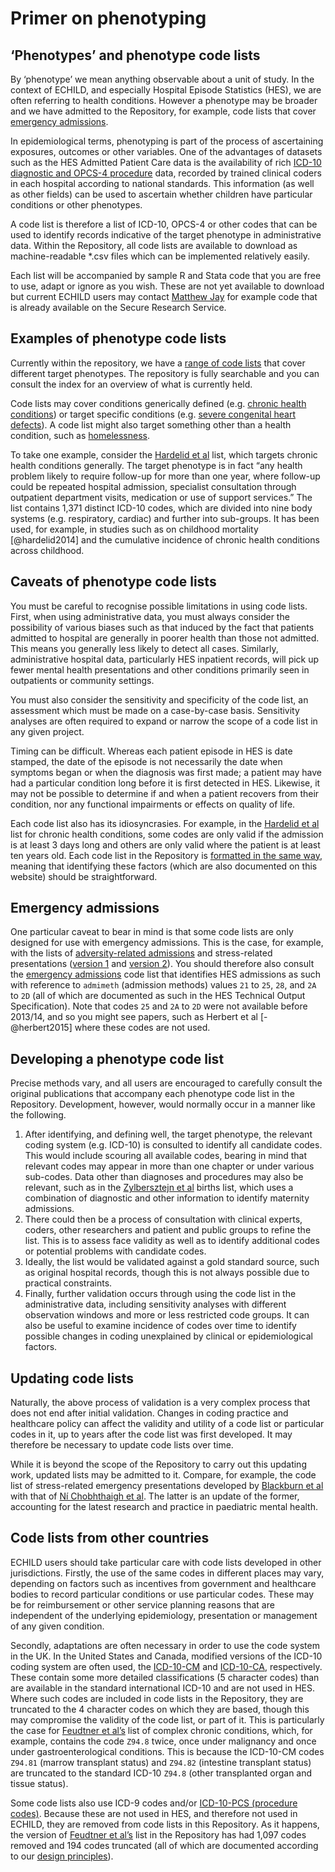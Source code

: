 # Primer on phenotyping {.unnumbered}

## 'Phenotypes' and phenotype code lists

By 'phenotype' we mean anything observable about a unit of study. In the context of ECHILD, and especially Hospital Episode Statistics (HES), we are often referring to health conditions. However a phenotype may be broader and we have admitted to the Repository, for example, code lists that cover [emergency admissions](emergency_admissions_v1.qmd).

In epidemiological terms, phenotyping is part of the process of ascertaining exposures, outcomes or other variables. One of the advantages of datasets such as the HES Admitted Patient Care data is the availability of rich [ICD-10 diagnostic and OPCS-4 procedure](https://classbrowser.nhs.uk/){target="_blank"} data, recorded by trained clinical coders in each hospital according to national standards. This information (as well as other fields) can be used to ascertain whether children have particular conditions or other phenotypes.

A code list is therefore a list of ICD-10, OPCS-4 or other codes that can be used to identify records indicative of the target phenotype in administrative data. Within the Repository, all code lists are available to download as machine-readable *.csv files which can be implemented relatively easily.

Each list will be accompanied by sample R and Stata code that you are free to use, adapt or ignore as you wish. These are not yet available to download but current ECHILD users may contact [Matthew Jay](mailto:matthew.jay@ucl.ac.uk) for example code that is already available on the Secure Research Service.

## Examples of phenotype code lists

Currently within the repository, we have a [range of code lists](code_list_index.qmd) that cover different target phenotypes. The repository is fully searchable and you can consult the index for an overview of what is currently held.

Code lists may cover conditions generically defined (e.g. [chronic health conditions](chc_hardelid_v1.qmd)) or target specific conditions (e.g. [severe congenital heart defects](sevchd_gimeno_v1.qmd)). A code list might also target something other than a health condition, such as [homelessness](	homeless_luchenski_v1.qmd).

To take one example, consider the [Hardelid et al](chc_hardelid_v1.qmd) list, which targets chronic health conditions generally. The target phenotype is in fact "any health problem likely to require follow-up for more than one year, where follow-up could be repeated hospital admission, specialist consultation through outpatient department visits, medication or use of support services." The list contains 1,371 distinct ICD-10 codes, which are divided into nine body systems (e.g. respiratory, cardiac) and further into sub-groups. It has been used, for example, in studies such as on childhood mortality [@hardelid2014] and the cumulative incidence of chronic health conditions across childhood.

## Caveats of phenotype code lists

You must be careful to recognise possible limitations in using code lists. First, when using administrative data, you must always consider the possibility of various biases such as that induced by the fact that patients admitted to hospital are generally in poorer health than those not admitted. This means you generally less likely to detect all cases. Similarly, administrative hospital data, particularly HES inpatient records, will pick up fewer mental health presentations and other conditions primarily seen in outpatients or community settings.

You must also consider the sensitivity and specificity of the code list, an assessment which must be made on a case-by-case basis. Sensitivity analyses are often required to expand or narrow the scope of a code list in any given project.

Timing can be difficult. Whereas each patient episode in HES is date stamped, the date of the episode is not necessarily the date when symptoms began or when the diagnosis was first made; a patient may have had a particular condition long before it is first detected in HES. Likewise, it may not be possible to determine if and when a patient recovers from their condition, nor any functional impairments or effects on quality of life.

Each code list also has its idiosyncrasies. For example, in the [Hardelid et al](chc_hardelid_v1.qmd) list for chronic health conditions, some codes are only valid if the admission is at least 3 days long and others are only valid where the patient is at least ten years old. Each code list in the Repository is [formatted in the same way](principles.qmd), meaning that identifying these factors (which are also documented on this website) should be straightforward.

## Emergency admissions

One particular caveat to bear in mind is that some code lists are only designed for use with emergency admissions. This is the case, for example, with the lists of [adversity-related admissions](ari_herbert_v1.qmd) and stress-related presentations ([version 1](srp_blackburn_v1.qmd) and [version 2](srp_nichobhthaigh_v2.qmd)). You should therefore also consult the [emergency admissions](emergency_admissions_v1.qmd) code list that identifies HES admissions as such with reference to `admimeth` (admission methods) values `21` to `25`, `28`, and `2A` to `2D` (all of which are documented as such in the HES Technical Output Specification). Note that codes `25` and `2A` to `2D` were not available before 2013/14, and so you might see papers, such as Herbert et al [-@herbert2015] where these codes are not used.

## Developing a phenotype code list

Precise methods vary, and all users are encouraged to carefully consult the original publications that accompany each phenotype code list in the Repository. Development, however, would normally occur in a manner like the following. 

1. After identifying, and defining well, the target phenotype, the relevant coding system (e.g. ICD-10) is consulted to identify all candidate codes. This would include scouring all available codes, bearing in mind that relevant codes may appear in more than one chapter or under various sub-codes. Data other than diagnoses and procedures may also be relevant, such as in the [Zylbersztejn et al](births_zylb_v1.qmd) births list, which uses a combination of diagnostic and other information to identify maternity admissions.
2. There could then be a process of consultation with clinical experts, coders, other researchers and patient and public groups to refine the list. This is to assess face validity as well as to identify additional codes or potential problems with candidate codes.
3. Ideally, the list would be validated against a gold standard source, such as original hospital records, though this is not always possible due to practical constraints.
4. Finally, further validation occurs through using the code list in the administrative data, including sensitivity analyses with different observation windows and more or less restricted code groups. It can also be useful to examine incidence of codes over time to identify possible changes in coding unexplained by clinical or epidemiological factors.

## Updating code lists

Naturally, the above process of validation is a very complex process that does not end after initial validation. Changes in coding practice and healthcare policy can affect the validity and utility of a code list or particular codes in it, up to years after the code list was first developed. It may therefore be necessary to update code lists over time.

While it is beyond the scope of the Repository to carry out this updating work, updated lists may be admitted to it. Compare, for example, the code list of stress-related emergency presentations developed by [Blackburn et al](srp_blackburn_v1.qmd) with that of [Ní Chobhthaigh et al](@nichobhthaigh2024). The latter is an update of the former, accounting for the latest research and practice in paediatric mental health.

## Code lists from other countries

ECHILD users should take particular care with code lists developed in other jurisdictions. Firstly, the use of the same codes in different places may vary, depending on factors such as incentives from government and healthcare bodies to record particular conditions or use particular codes. These may be for reimbursement or other service planning reasons that are independent of the underlying epidemiology, presentation or management of any given condition.

Secondly, adaptations are often necessary in order to use the code system in the UK. In the United States and Canada, modified versions of the ICD-10 coding system are often used, the [ICD-10-CM](https://www.icd10data.com/ICD10CM/Codes){target="_blank"} and [ICD-10-CA](https://secure.cihi.ca/estore/productSeries.htm?pc=PCC1860){target="_blank"}, respectively. These contain some more detailed classifications (5 character codes) than are available in the standard international ICD-10 and are not used in HES. Where such codes are included in code lists in the Repository, they are truncated to the 4 character codes on which they are based, though this may compromise the validity of the code list, or part of it. This is particularly the case for [Feudtner et al's](ccc_feudtner_v1.qmd) list of complex chronic conditions, which, for example, contains the code `Z94.8` twice, once under malignancy and once under gastroenterological conditions. This is because the ICD-10-CM codes `Z94.81` (marrow transplant status) and `Z94.82` (intestine transplant status) are truncated to the standard ICD-10 `Z94.8` (other transplanted organ and tissue status).

Some code lists also use ICD-9 codes and/or [ICD-10-PCS (procedure codes)](https://www.nlm.nih.gov/research/umls/sourcereleasedocs/current/ICD10PCS/index.html){target="_blank"}. Because these are not used in HES, and therefore not used in ECHILD, they are removed from code lists in this Repository. As it happens, the version of [Feudtner et al's](ccc_feudtner_v1.qmd) list in the Repository has had 1,097 codes removed and 194 codes truncated (all of which are documented according to our [design principles](principles.qmd)).
